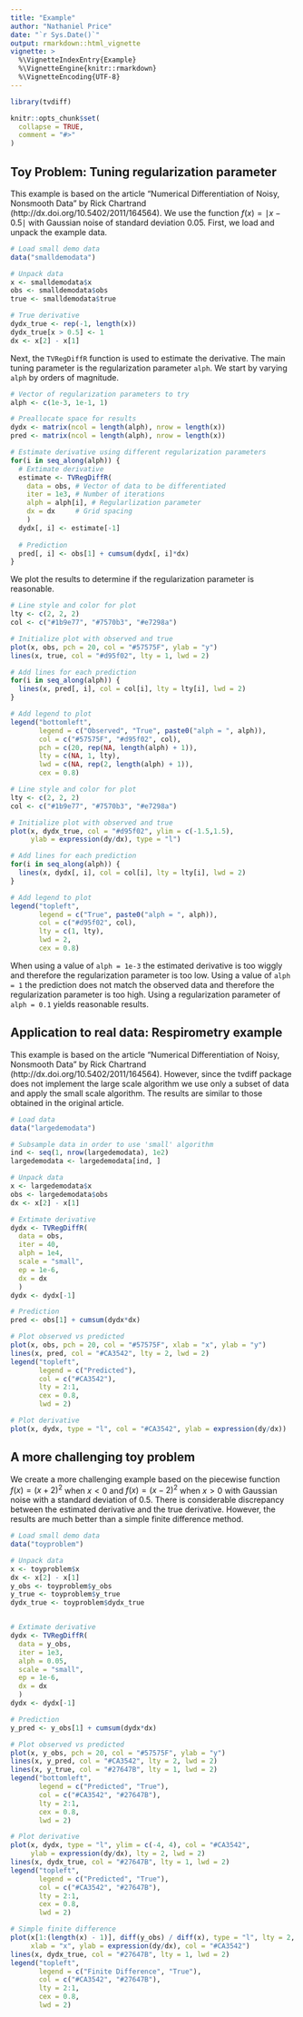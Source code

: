 ```yaml
---
title: "Example"
author: "Nathaniel Price"
date: "`r Sys.Date()`"
output: rmarkdown::html_vignette
vignette: >
  %\VignetteIndexEntry{Example}
  %\VignetteEngine{knitr::rmarkdown}
  %\VignetteEncoding{UTF-8}
---
```


```r
library(tvdiff)

knitr::opts_chunk$set(
  collapse = TRUE,
  comment = "#>"
)
```

## Toy Problem: Tuning regularization parameter
This example is based on the article "Numerical Differentiation of
Noisy, Nonsmooth Data" by Rick Chartrand (http://dx.doi.org/10.5402/2011/164564).
We use the function $f(x) = \mid x - 0.5 \mid$ with Gaussian noise of standard deviation 0.05. First, we load and unpack the example data.

```r
# Load small demo data 
data("smalldemodata")

# Unpack data
x <- smalldemodata$x
obs <- smalldemodata$obs
true <- smalldemodata$true

# True derivative
dydx_true <- rep(-1, length(x))
dydx_true[x > 0.5] <- 1
dx <- x[2] - x[1]

```

Next, the `TVRegDiffR` function is used to estimate the derivative. The main tuning parameter is the regularization parameter `alph`. We start by varying `alph` by 
orders of magnitude.

```r
# Vector of regularization parameters to try
alph <- c(1e-3, 1e-1, 1)

# Preallocate space for results
dydx <- matrix(ncol = length(alph), nrow = length(x))
pred <- matrix(ncol = length(alph), nrow = length(x))

# Estimate derivative using different regularization parameters
for(i in seq_along(alph)) {
  # Extimate derivative
  estimate <- TVRegDiffR(
    data = obs, # Vector of data to be differentiated
    iter = 1e3, # Number of iterations
    alph = alph[i], # Regularlization parameter
    dx = dx     # Grid spacing 
    )
  dydx[, i] <- estimate[-1]
  
  # Prediction
  pred[, i] <- obs[1] + cumsum(dydx[, i]*dx)
}
```

We plot the results to determine if the regularization parameter is reasonable.

```r
# Line style and color for plot
lty <- c(2, 2, 2)
col <- c("#1b9e77", "#7570b3", "#e7298a")

# Initialize plot with observed and true
plot(x, obs, pch = 20, col = "#57575F", ylab = "y")
lines(x, true, col = "#d95f02", lty = 1, lwd = 2)

# Add lines for each prediction
for(i in seq_along(alph)) {
  lines(x, pred[, i], col = col[i], lty = lty[i], lwd = 2)
}

# Add legend to plot
legend("bottomleft", 
       legend = c("Observed", "True", paste0("alph = ", alph)),
       col = c("#57575F", "#d95f02", col),
       pch = c(20, rep(NA, length(alph) + 1)),
       lty = c(NA, 1, lty),
       lwd = c(NA, rep(2, length(alph) + 1)),
       cex = 0.8)

```

```r
# Line style and color for plot
lty <- c(2, 2, 2)
col <- c("#1b9e77", "#7570b3", "#e7298a")

# Initialize plot with observed and true
plot(x, dydx_true, col = "#d95f02", ylim = c(-1.5,1.5), 
     ylab = expression(dy/dx), type = "l")

# Add lines for each prediction
for(i in seq_along(alph)) {
  lines(x, dydx[, i], col = col[i], lty = lty[i], lwd = 2)
}

# Add legend to plot
legend("topleft", 
       legend = c("True", paste0("alph = ", alph)),
       col = c("#d95f02", col),
       lty = c(1, lty),
       lwd = 2,
       cex = 0.8)
```

When using a value of `alph = 1e-3` the estimated derivative is too wiggly and therefore the regularization parameter is too low. Using a value of `alph = 1` the prediction does not match the observed data and therefore the regularization parameter is too high. Using a regularization parameter of `alph = 0.1` yields reasonable results.


## Application to real data: Respirometry example 
This example is based on the article "Numerical Differentiation of
Noisy, Nonsmooth Data" by Rick Chartrand (http://dx.doi.org/10.5402/2011/164564). However, since the tvdiff package does not implement the large scale algorithm we use only a subset of data and apply the small scale algorithm. The results are similar to those obtained in the original article.

```r
# Load data
data("largedemodata")

# Subsample data in order to use 'small' algorithm
ind <- seq(1, nrow(largedemodata), 1e2)
largedemodata <- largedemodata[ind, ]

# Unpack data
x <- largedemodata$x
obs <- largedemodata$obs
dx <- x[2] - x[1]

# Extimate derivative
dydx <- TVRegDiffR(
  data = obs,
  iter = 40,
  alph = 1e4,
  scale = "small",
  ep = 1e-6,
  dx = dx
  )
dydx <- dydx[-1]

# Prediction
pred <- obs[1] + cumsum(dydx*dx)

# Plot observed vs predicted
plot(x, obs, pch = 20, col = "#57575F", xlab = "x", ylab = "y")
lines(x, pred, col = "#CA3542", lty = 2, lwd = 2)
legend("topleft", 
       legend = c("Predicted"),
       col = c("#CA3542"),
       lty = 2:1,
       cex = 0.8,
       lwd = 2)

# Plot derivative
plot(x, dydx, type = "l", col = "#CA3542", ylab = expression(dy/dx))

```

## A more challenging toy problem
We create a more challenging example based on the piecewise function $f(x) = (x+2)^2$ when $x<0$ and $f(x) = (x-2)^2$ when $x>0$ with Gaussian noise with a standard deviation of 0.5. There is considerable discrepancy between the estimated derivative and the true derivative. However, the results are much better than a 
simple finite difference method.

```r
# Load small demo data 
data("toyproblem")

# Unpack data
x <- toyproblem$x
dx <- x[2] - x[1]
y_obs <- toyproblem$y_obs
y_true <- toyproblem$y_true
dydx_true <- toyproblem$dydx_true


# Extimate derivative
dydx <- TVRegDiffR(
  data = y_obs,
  iter = 1e3,
  alph = 0.05,
  scale = "small",
  ep = 1e-6,
  dx = dx
  )
dydx <- dydx[-1]

# Prediction
y_pred <- y_obs[1] + cumsum(dydx*dx)

# Plot observed vs predicted
plot(x, y_obs, pch = 20, col = "#57575F", ylab = "y")
lines(x, y_pred, col = "#CA3542", lty = 2, lwd = 2)
lines(x, y_true, col = "#27647B", lty = 1, lwd = 2)
legend("bottomleft", 
       legend = c("Predicted", "True"),
       col = c("#CA3542", "#27647B"),
       lty = 2:1,
       cex = 0.8,
       lwd = 2)

# Plot derivative
plot(x, dydx, type = "l", ylim = c(-4, 4), col = "#CA3542", 
     ylab = expression(dy/dx), lty = 2, lwd = 2)
lines(x, dydx_true, col = "#27647B", lty = 1, lwd = 2)
legend("topleft",
       legend = c("Predicted", "True"),
       col = c("#CA3542", "#27647B"),
       lty = 2:1,
       cex = 0.8,
       lwd = 2)

# Simple finite difference
plot(x[1:(length(x) - 1)], diff(y_obs) / diff(x), type = "l", lty = 2, lwd = 2,
     xlab = "x", ylab = expression(dy/dx), col = "#CA3542")
lines(x, dydx_true, col = "#27647B", lty = 1, lwd = 2)
legend("topleft",
       legend = c("Finite Difference", "True"),
       col = c("#CA3542", "#27647B"),
       lty = 2:1,
       cex = 0.8,
       lwd = 2)

```




